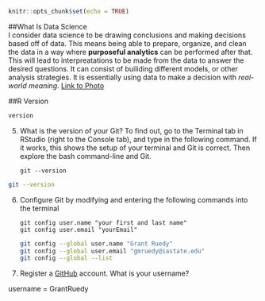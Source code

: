 ```r
knitr::opts_chunk$set(echo = TRUE)
```




##What Is Data Science    
I consider data science to be drawing conclusions and making decisions based off of data. This means being able to prepare, organize, and clean the data in a way where **purposeful analytics** can be performed after that. This will lead to interpreatations to be made from the data to answer the desired questions. It can consist of builiding different models, or other analysis strategies. It is essentially using data to make a decision with *real-world meaning*.  [Link to Photo](https://2.bp.blogspot.com/-9ClbT21_mGM/WdZrc7agqqI/AAAAAAAADU8/6mLAq-Psu_IsB0IuTDbSrO-c7_hCKNfpACLcBGAs/s1600/main%2Bimage%2B-%2Btip%2B152.png)   

##R Version 
```r
version
```



5. What is the version of your Git? To find out, go to the Terminal tab in RStudio (right to the Console tab), and type in the following command. If it works, this shows the setup of your terminal and Git is correct. Then explore the bash command-line and Git.

    ```
    git --version
    ```

```bash
git --version
```

    
6. Configure Git by modifying and entering the following commands into the terminal

    ```
    git config user.name "your first and last name"
    git config user.email "yourEmail"
    ```
```bash
git config --global user.name "Grant Ruedy"
git config --global user.email "gmruedy@iastate.edu"
git config --global --list
```



7. Register a [GitHub](https://www.github.com) account. What is your username?

username = GrantRuedy




